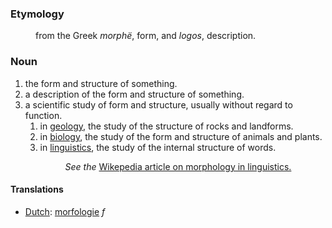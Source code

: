 ===Etymology===
:from the Greek ''morphë'', form, and ''logos'', description.
===Noun===
#the form and structure of something.
#a description of the form and structure of something.
#a scientific study of form and structure, usually without regard to function.
##in [[geology]], the study of the structure of rocks and landforms.
##in [[biology]], the study of the form and structure of animals and plants.
##in [[linguistics]], the study of the internal structure of words. 
##:''See the'' [[w:morphology (linguistics)| Wikepedia article on morphology in linguistics.]]

==== Translations ====
*[[Dutch]]: [[morfologie]] ''f''